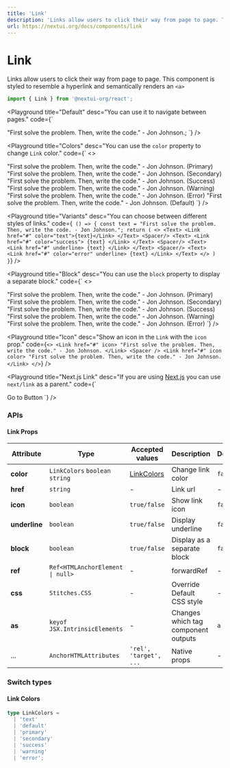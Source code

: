 ```yaml
---
title: 'Link'
description: 'Links allow users to click their way from page to page. This component is styled to resemble a hyperlink and semantically renders an <a>'
url: https://nextui.org/docs/components/link
---
```


# Link

Links allow users to click their way from page to page. This component is styled to resemble a hyperlink and semantically renders an `<a>`

```jsx
import { Link } from '@nextui-org/react';
```

<CarbonAd />

<Spacer y={2} />

<Playground
  title="Default"
  desc="You can use it to navigate between pages."
  code={`
 <Link href="#">"First solve the problem. Then, write the code." - Jon Johnson.</Link>;
`}
/>

<Playground
  title="Colors"
  desc="You can use the `color` property to change `Link` color."
  code={`
  <>
 <Link color href="#">"First solve the problem. Then, write the code." - Jon Johnson. (Primary)</Link>
 <Spacer/>
 <Link color="secondary" href="#">"First solve the problem. Then, write the code." - Jon Johnson. (Secondary)</Link>
 <Spacer/>
 <Link color="success" href="#">"First solve the problem. Then, write the code." - Jon Johnson. (Success)</Link>
 <Spacer/>
 <Link color="warning" href="#">"First solve the problem. Then, write the code." - Jon Johnson. (Warning)</Link>
 <Spacer/>
 <Link color="error" href="#">"First solve the problem. Then, write the code." - Jon Johnson. (Error)</Link>
 <Spacer/>
 <Link href="#">"First solve the problem. Then, write the code." - Jon Johnson. (Default)</Link>
 </>
`}
/>

<Playground
  title="Variants"
  desc="You can choose between different styles of links."
  code={`
() => {
const text = "First solve the problem. Then, write the code. - Jon Johnson.";
return (
<>
  <Text>
    <Link href="#" color="text">{text}</Link>
  </Text>
  <Spacer/>
  <Text>
    <Link href="#" color="success">
      {text}
    </Link>
  </Text>
  <Spacer/>
  <Text>
    <Link href="#" underline>
      {text}
    </Link>
  </Text>
  <Spacer/>
  <Text>
    <Link href="#" color="error" underline>
      {text}
    </Link>
  </Text>
</>
) }`}
/>

<Playground
  title="Block"
  desc="You can use the `block` property to display a separate block."
  code={`
  <>
 <Link block color="primary" href="#">"First solve the problem. Then, write the code." - Jon Johnson. (Primary)</Link>
 <Spacer/>
 <Link block color="secondary" href="#">"First solve the problem. Then, write the code." - Jon Johnson. (Secondary)</Link>
 <Spacer/>
 <Link block color="success" href="#">"First solve the problem. Then, write the code." - Jon Johnson. (Success)</Link>
 <Spacer/>
 <Link block color="warning" href="#">"First solve the problem. Then, write the code." - Jon Johnson. (Warning)</Link>
 <Spacer/>
 <Link block color="error" href="#">"First solve the problem. Then, write the code." - Jon Johnson. (Error)</Link>
 </>
`}
/>

<Playground
  title="Icon"
  desc="Show an icon in the `Link` with the `icon` prop."
  code={`
  <>
    <Link href="#" icon>
      "First solve the problem. Then, write the code." - Jon Johnson.
    </Link>
    <Spacer />
    <Link href="#" icon color>
      "First solve the problem. Then, write the code." - Jon Johnson.
    </Link>
  </>
`}
/>

<Playground
  title="Next.js Link"
  desc="If you are using [Next.js](https://nextjs.org) you can use `next/link` as a parent."
  code={`
 <NextLink href="/docs/components/button">
   <Link block color="secondary">Go to Button</Link>
 </NextLink>
`}
/>

<Spacer y={3} />

### APIs

<Spacer y={2} />

#### Link Props

| Attribute     | Type                                            | Accepted values            | Description                             | Default |
| ------------- | ----------------------------------------------- | -------------------------- | --------------------------------------- | ------- |
| **color**     | `LinkColors` `boolean` `string`                 | [LinkColors](#link-colors) | Change link color                       | `false` |
| **href**      | `string`                                        | -                          | Link url                                | -       |
| **icon**      | `boolean`                                       | `true/false`               | Show link icon                          | `false` |
| **underline** | `boolean`                                       | `true/false`               | Display underline                       | `false` |
| **block**     | `boolean`                                       | `true/false`               | Display as a separate block             | `false` |
| **ref**       | <Code>Ref<HTMLAnchorElement &#124; null></Code> | -                          | forwardRef                              | -       |
| **css**       | `Stitches.CSS`                                  | -                          | Override Default CSS style              | -       |
| **as**        | `keyof JSX.IntrinsicElements`                   | -                          | Changes which tag component outputs     | `a`     |
| ...           | `AnchorHTMLAttributes`                          | `'rel', 'target', ...`     | Native props                            | -       |

<Spacer y={2} />

### Switch types

<Spacer y={1} />

#### Link Colors

```ts
type LinkColors =
  | 'text'
  | 'default'
  | 'primary'
  | 'secondary'
  | 'success'
  | 'warning'
  | 'error';
```
